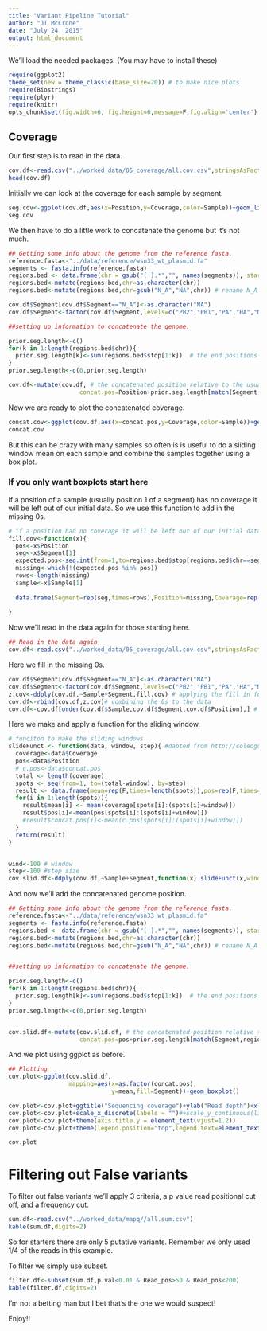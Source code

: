 ```yaml
---
title: "Variant Pipeline Tutorial"
author: "JT McCrone"
date: "July 24, 2015"
output: html_document
---
```


We'll load the needed packages. (You may have to install these)
```r
require(ggplot2)
theme_set(new = theme_classic(base_size=20)) # to make nice plots
require(Biostrings)
require(plyr)
require(knitr)
opts_chunk$set(fig.width=6, fig.height=6,message=F,fig.align='center')

```

## Coverage

Our first step is to read in the data.

```r
cov.df<-read.csv("../worked_data/05_coverage/all.cov.csv",stringsAsFactor=F)
head(cov.df)
```

Initially we can look at the coverage for each sample by segment.

```r
seg.cov<-ggplot(cov.df,aes(x=Position,y=Coverage,color=Sample))+geom_line()+facet_wrap(~Segment)
seg.cov
```

We then have to do a little work to concatenate the genome but it's not much.

```r
## Getting some info about the genome from the reference fasta.
reference.fasta<-"../data/reference/wsn33_wt_plasmid.fa"
segments <- fasta.info(reference.fasta)
regions.bed <- data.frame(chr = gsub("[ ].*","", names(segments)), start=1, stop=segments, row.names=NULL)
regions.bed<-mutate(regions.bed,chr=as.character(chr))
regions.bed<-mutate(regions.bed,chr=gsub("N_A","NA",chr)) # rename N_A segment to NA

cov.df$Segment[cov.df$Segment=="N_A"]<-as.character("NA")
cov.df$Segment<-factor(cov.df$Segment,levels=c("PB2","PB1","PA","HA","NP","NA","M","NS"))

##setting up information to concatenate the genome.

prior.seg.length<-c()
for(k in 1:length(regions.bed$chr)){ 
  prior.seg.length[k]<-sum(regions.bed$stop[1:k])  # the end positions of each segment relative to one sequence not including the trimming step
}
prior.seg.length<-c(0,prior.seg.length)

cov.df<-mutate(cov.df, # the concatenated position relative to the usual order
                    concat.pos=Position+prior.seg.length[match(Segment,regions.bed$chr)])
```

Now we are ready to plot the concatenated coverage.

```r
concat.cov<-ggplot(cov.df,aes(x=concat.pos,y=Coverage,color=Sample))+geom_line()+xlab("Concatenated position")+scale_x_discrete(labels = "")
concat.cov
```

But this can be crazy with many samples so often is is useful to do a sliding window mean on each sample and combine the samples together using a box plot.

### If you only want boxplots start here

If a position of a sample (usually position 1 of a segment) has no coverage it will be left out of our initial data. So we use this function to add in the missing 0s.
```r
# if a position had no coverage it will be left out of our initial data.  This can lead to a shift in the box plots of different samples. So we use this function to add in the missing 0s.
fill.cov<-function(x){
  pos<-x$Position
  seg<-x$Segment[1]
  expected.pos<-seq.int(from=1,to=regions.bed$stop[regions.bed$chr==seg],by=1)
  missing<-which(!(expected.pos %in% pos))
  rows<-length(missing)
  sample<-x$Sample[1]
  
  data.frame(Segment=rep(seg,times=rows),Position=missing,Coverage=rep(0,times=rows),Sample=rep(sample,times=rows))
  
}
```
Now we'll read in the data again for those starting here.
```r
## Read in the data again
cov.df<-read.csv("../worked_data/05_coverage/all.cov.csv",stringsAsFactor=F)
```

Here we fill in the missing 0s.
```r
cov.df$Segment[cov.df$Segment=="N_A"]<-as.character("NA")
cov.df$Segment<-factor(cov.df$Segment,levels=c("PB2","PB1","PA","HA","NP","NA","M","NS"))
z.cov<-ddply(cov.df,~Sample+Segment,fill.cov) # applying the fill in function
cov.df<-rbind(cov.df,z.cov)# combining the 0s to the data
cov.df<-cov.df[order(cov.df$Sample,cov.df$Segment,cov.df$Position),] # reorder to account for the added data
```
Here we make and apply a function for the sliding window.
```r
# funciton to make the sliding windows
slideFunct <- function(data, window, step){ #dapted from http://coleoguy.blogspot.com/2014/04/sliding-window-analysis.html
  coverage<-data$Coverage
  pos<-data$Position
  # c.pos<-data$concat.pos
  total <- length(coverage)
  spots <- seq(from=1, to=(total-window), by=step)
  result <- data.frame(mean=rep(F,times=length(spots)),pos=rep(F,times=length(spots)))
  for(i in 1:length(spots)){
    result$mean[i] <- mean(coverage[spots[i]:(spots[i]+window)])
    result$pos[i]<-mean(pos[spots[i]:(spots[i]+window)])
    #result$concat.pos[i]<-mean(c.pos[spots[i]:(spots[i]+window)])
  }
  return(result)
}


wind<-100 # window
step<-100 #step size
cov.slid.df<-ddply(cov.df,~Sample+Segment,function(x) slideFunct(x,window = wind,step=step)) # applies the sliding window
```

And now we'll add the concatenated genome position.
```r
## Getting some info about the genome from the reference fasta.
reference.fasta<-"../data/reference/wsn33_wt_plasmid.fa"
segments <- fasta.info(reference.fasta)
regions.bed <- data.frame(chr = gsub("[ ].*","", names(segments)), start=1, stop=segments, row.names=NULL)
regions.bed<-mutate(regions.bed,chr=as.character(chr))
regions.bed<-mutate(regions.bed,chr=gsub("N_A","NA",chr)) # rename N_A segment to NA


##setting up information to concatenate the genome.

prior.seg.length<-c()
for(k in 1:length(regions.bed$chr)){ 
  prior.seg.length[k]<-sum(regions.bed$stop[1:k])  # the end positions of each segment relative to one sequence not including the trimming step
}
prior.seg.length<-c(0,prior.seg.length)


cov.slid.df<-mutate(cov.slid.df, # the concatenated position relative to the usual order
                    concat.pos=pos+prior.seg.length[match(Segment,regions.bed$chr)]) # position is relative to each segement
```

And we plot using ggplot as before.


```r
## Plotting
cov.plot<-ggplot(cov.slid.df,
                 mapping=aes(x=as.factor(concat.pos),
                             y=mean,fill=Segment))+geom_boxplot()

cov.plot<-cov.plot+ggtitle("Sequencing coverage")+ylab("Read depth")+xlab("")+xlab("Concatenated Genome Position")
cov.plot<-cov.plot+scale_x_discrete(labels = "")#+scale_y_continuous(limits=c(0,35000),breaks=c(10000,20000,30000))
cov.plot<-cov.plot+theme(axis.title.y = element_text(vjust=1.2))
cov.plot<-cov.plot+theme(legend.position="top",legend.text=element_text(size=18))

cov.plot
```

# Filtering out False variants

To filter out false variants we'll apply 3 criteria, a p value read positional cut off, and a frequency cut. 

```r
sum.df<-read.csv("../worked_data/mapq//all.sum.csv")
kable(sum.df,digits=2)
```

So for starters there are only 5 putative variants. Remember we only used 1/4 of the reads in this example.

To filter we simply use subset.

```r
filter.df<-subset(sum.df,p.val<0.01 & Read_pos>50 & Read_pos<200)
kable(filter.df,digits=2)
```


I'm not a betting man but I bet that's the one we would suspect!

Enjoy!!